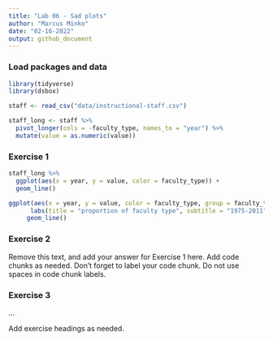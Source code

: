 ```yaml
---
title: "Lab 06 - Sad plots"
author: "Marcus Minko"
date: "02-16-2022"
output: github_document
---
```


### Load packages and data

```r
library(tidyverse) 
library(dsbox) 

staff <- read_csv("data/instructional-staff.csv")

staff_long <- staff %>%
  pivot_longer(cols = -faculty_type, names_to = "year") %>%
  mutate(value = as.numeric(value))
```

### Exercise 1

```r
staff_long %>%
  ggplot(aes(x = year, y = value, color = faculty_type)) +
  geom_line()

ggplot(aes(x = year, y = value, color = faculty_type, group = faculty_type)) +
      labs(title = "proportion of faculty type", subtitle = "1975-2011", y = "percentage of faculty") +
     geom_line()


```
### Exercise 2

Remove this text, and add your answer for Exercise 1 here.
Add code chunks as needed.
Don't forget to label your code chunk.
Do not use spaces in code chunk labels.

### Exercise 3

...

Add exercise headings as needed.
